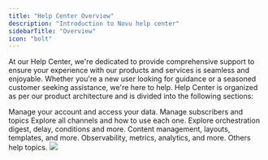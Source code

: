 ```yaml
---
title: "Help Center Overview"
description: "Introduction to Novu help center"
sidebarTitle: "Overview"
icon: "bolt"
---
```


At our Help Center, we're dedicated to provide comprehensive support to ensure your experience with our products and services is seamless and enjoyable. Whether you're a new user looking for guidance or a seasoned customer seeking assistance, we're here to help. Help Center is organized as per our product architecture and is divided into the following sections:

<CardGroup cols={2}>
  <Card title="Account Management" color="#BC002C" href="/help/account-management" icon="user">
    Manage your account and access your data.
  </Card>
  <Card
    title="User Management"
    color="#F7DF1E"
    href="/help/user-management"
    icon="users"
  >
    Manage subscribers and topics
  </Card>
  <Card title="Channels" color="#00D7FE" href="/help/channels" icon="bars">
    Explore all channels and how to use each one.
  </Card>
  <Card
    title="Orchestration"
    color="#47BA87"
    href="/help/orchestration"
    icon="screwdriver-wrench"
  >
   Explore orchestration digest, delay, conditions and more.
  </Card>
  <Card
    title="Content Management"
    color="#F7DF1E"
    href="/help/content-management"
    icon="file-pen"
  >
  Content management, layouts, templates, and more.
  </Card>
  <Card
    title="Observability"
    color="#dc2626"
    href="/help/observability"
    icon="magnifying-glass"
  >
  Observability, metrics, analytics, and more.
  </Card>
  <Card
    title="Others"
    color="#47BA87"
    href="/help/Others"
    icon="crystal-ball"
  >
  Others help topics.
  </Card>
</CardGroup>


<Frame caption="Product Architecture"><img src="/images/help/overview/product-architecture.jpg" /> </Frame> 